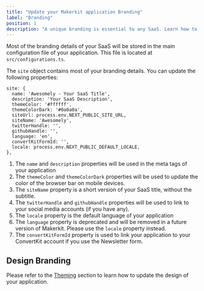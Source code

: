 ```yaml
---
title: "Update your Makerkit application Branding"
label: "Branding"
position: 1
description: "A unique branding is essential to any SaaS. Learn how to update your Makerkit application branding."
---
```


Most of the branding details of your SaaS will be stored in the main configuration file of your application. This file is located at `src/configurations.ts`.

The `site` object contains most of your branding details. You can update the following properties:

```tsx
site: {
  name: 'Awesomely - Your SaaS Title',
  description: 'Your SaaS Description',
  themeColor: '#ffffff',
  themeColorDark: '#0a0a0a',
  siteUrl: process.env.NEXT_PUBLIC_SITE_URL,
  siteName: 'Awesomely',
  twitterHandle: '',
  githubHandle: '',
  language: 'en',
  convertKitFormId: '',
  locale: process.env.NEXT_PUBLIC_DEFAULT_LOCALE,
},
```

1. The `name` and `description` properties will be used in the meta tags of your application
2. The `themeColor` and `themeColorDark` properties will be used to update the color of the browser bar on mobile devices.
3. The `siteName` property is a short version of your SaaS title, without the subtitle.
4. The `twitterHandle` and `githubHandle` properties will be used to link to your social media accounts (if you have any).
5. The `locale` property is the default language of your application
6. The `language` property is deprecated and will be removed in a future version of Makerkit. Please use the `locale` property instead.
7. The `convertKitFormId` property is used to link your application to your ConvertKit account if you use the Newsletter form.

## Design Branding

Please refer to the [Theming](theming) section to learn how to update the design of your application.